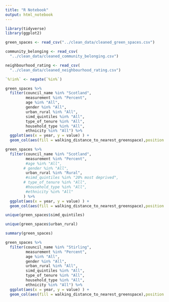 ```yaml
---
title: "R Notebook"
output: html_notebook
---
```


```r
library(tidyverse)
library(ggplot2)
```


```r
green_spaces <- read_csv("../clean_data/cleaned_green_spaces.csv")

community_belonging <- read_csv(
  "../clean_data/cleaned_community_belonging.csv")

neighbourhood_rating <- read_csv(
  "../clean_data/cleaned_neighbourhood_rating.csv")
```

```r
`%!in%` <- negate(`%in%`)

green_spaces %>% 
  filter(council_name %in% "Scotland",
         measurement %in% "Percent",
         age %in% "All",
         gender %in% "All",
         urban_rural %in% "All",
         simd_quintiles %in% "All",
         type_of_tenure %in% "All",
         household_type %in% "All",
         ethnicity %in% "All") %>% 
  ggplot(aes(x = year, y = value) ) +
  geom_col(aes(fill = walking_distance_to_nearest_greenspace),position = "dodge")
```

```r
green_spaces %>% 
  filter(council_name %in% "Scotland",
         measurement %in% "Percent",
         #age %in% "All",
        # gender %in% "All",
         urban_rural %in% "Rural",
         #simd_quintiles %in% "20% most deprived",
        # type_of_tenure %in% "All",
         #household_type %in% "All",
         #ethnicity %in% "All"
        ) %>% 
  ggplot(aes(x = year, y = value) ) +
  geom_col(aes(fill = walking_distance_to_nearest_greenspace),position = "dodge")
```

```r
unique(green_spaces$simd_quintiles)
```

```r
unique(green_spaces$urban_rural)
```


```r
summary(green_spaces)
```

```r
green_spaces %>% 
  filter(council_name %in% "Stirling",
         measurement %in% "Percent",
         age %in% "All",
         gender %in% "All",
         urban_rural %in% "All",
         simd_quintiles %in% "All",
         type_of_tenure %in% "All",
         household_type %in% "All",
         ethnicity %in% "All") %>% 
  ggplot(aes(x = year, y = value) ) +
  geom_col(aes(fill = walking_distance_to_nearest_greenspace),position = "dodge")
```

